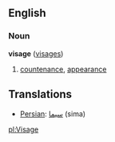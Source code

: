 ==English==
===Noun===
'''visage''' ([[visages]])

#[[countenance]], [[appearance]]

==Translations==

* [[Persian]]: [[سیما]] (sima)

[[pl:Visage]]